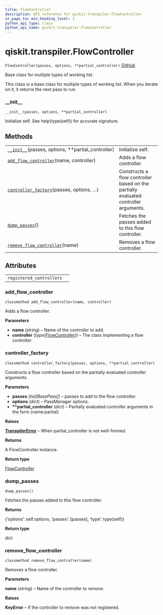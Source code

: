 ```yaml
---
title: FlowController
description: API reference for qiskit.transpiler.FlowController
in_page_toc_min_heading_level: 1
python_api_type: class
python_api_name: qiskit.transpiler.FlowController
---
```


# qiskit.transpiler.FlowController

<span id="qiskit.transpiler.FlowController" />

`FlowController(passes, options, **partial_controller)` [GitHub](https://github.com/qiskit/qiskit/tree/stable/0.18/qiskit/transpiler/runningpassmanager.py "view source code")

Base class for multiple types of working list.

This class is a base class for multiple types of working list. When you iterate on it, it returns the next pass to run.

### \_\_init\_\_

<span id="qiskit.transpiler.FlowController.__init__" />

`__init__(passes, options, **partial_controller)`

Initialize self. See help(type(self)) for accurate signature.

## Methods

|                                                                                                                                                         |                                                                                     |
| ------------------------------------------------------------------------------------------------------------------------------------------------------- | ----------------------------------------------------------------------------------- |
| [`__init__`](#qiskit.transpiler.FlowController.__init__ "qiskit.transpiler.FlowController.__init__")(passes, options, \*\*partial\_controller)          | Initialize self.                                                                    |
| [`add_flow_controller`](#qiskit.transpiler.FlowController.add_flow_controller "qiskit.transpiler.FlowController.add_flow_controller")(name, controller) | Adds a flow controller.                                                             |
| [`controller_factory`](#qiskit.transpiler.FlowController.controller_factory "qiskit.transpiler.FlowController.controller_factory")(passes, options, …)  | Constructs a flow controller based on the partially evaluated controller arguments. |
| [`dump_passes`](#qiskit.transpiler.FlowController.dump_passes "qiskit.transpiler.FlowController.dump_passes")()                                         | Fetches the passes added to this flow controller.                                   |
| [`remove_flow_controller`](#qiskit.transpiler.FlowController.remove_flow_controller "qiskit.transpiler.FlowController.remove_flow_controller")(name)    | Removes a flow controller.                                                          |

## Attributes

|                          |   |
| ------------------------ | - |
| `registered_controllers` |   |

### add\_flow\_controller

<span id="qiskit.transpiler.FlowController.add_flow_controller" />

`classmethod add_flow_controller(name, controller)`

Adds a flow controller.

**Parameters**

*   **name** (*string*) – Name of the controller to add.
*   **controller** (*type(*[*FlowController*](#qiskit.transpiler.FlowController "qiskit.transpiler.FlowController")*)*) – The class implementing a flow controller.

### controller\_factory

<span id="qiskit.transpiler.FlowController.controller_factory" />

`classmethod controller_factory(passes, options, **partial_controller)`

Constructs a flow controller based on the partially evaluated controller arguments.

**Parameters**

*   **passes** (*list\[BasePass]*) – passes to add to the flow controller.
*   **options** (*dict*) – PassManager options.
*   **\*\*partial\_controller** (*dict*) – Partially evaluated controller arguments in the form \{name:partial}

**Raises**

[**TranspilerError**](qiskit.transpiler.TranspilerError "qiskit.transpiler.TranspilerError") – When partial\_controller is not well-formed.

**Returns**

A FlowController instance.

**Return type**

[FlowController](#qiskit.transpiler.FlowController "qiskit.transpiler.FlowController")

### dump\_passes

<span id="qiskit.transpiler.FlowController.dump_passes" />

`dump_passes()`

Fetches the passes added to this flow controller.

**Returns**

\{‘options’: self.options, ‘passes’: \[passes], ‘type’: type(self)}

**Return type**

dict

### remove\_flow\_controller

<span id="qiskit.transpiler.FlowController.remove_flow_controller" />

`classmethod remove_flow_controller(name)`

Removes a flow controller.

**Parameters**

**name** (*string*) – Name of the controller to remove.

**Raises**

**KeyError** – If the controller to remove was not registered.

